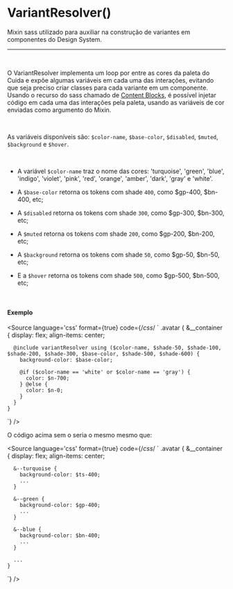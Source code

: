 
<Meta title="Utils/Sass/VariantResolver()"/>

# VariantResolver()

Mixin sass utilizado para auxiliar na construção de variantes em componentes do Design System.

<hr />
<br />

O VariantResolver implementa um loop por entre as cores da paleta do Cuida e expõe algumas variáveis em cada uma
das interações, evitando que seja preciso criar classes para cada variante em um componente. Usando o recurso do sass
chamado de [Content Blocks](https://sass-lang.com/documentation/at-rules/mixin#content-blocks), é possível injetar código
em cada uma das interações pela paleta, usando as variáveis de cor enviadas como argumento do Mixin.

<br />

As variáveis disponíveis são:
``$color-name``, ``$base-color``, ``$disabled``, ``$muted``, ``$background`` e ``$hover``.

<br />

- A variável ``$color-name`` traz o nome das cores: 'turquoise', 'green', 'blue',	'indigo',	'violet',
'pink', 'red', 'orange', 'amber', 'dark', 'gray' e	'white'.

- A ``$base-color`` retorna os tokens com shade `400`, como $gp-400, $bn-400, etc;
- A ``$disabled`` retorna os tokens com shade `300`, como $gp-300, $bn-300, etc;
- A ``$muted`` retorna os tokens com shade `200`, como $gp-200, $bn-200, etc;
- A ``$background`` retorna os tokens com shade `50`, como $gp-50, $bn-50, etc;
- E a ``$hover`` retorna os tokens com shade `500`, como $gp-500, $bn-500, etc;

<br />

#### Exemplo

<Story name="VariantResolver">
</Story>

<Source
	language='css'
	format={true}
	code={/*css*/ `
  .avatar {
    &__container {
      display: flex;
      align-items: center;
 
      @include variantResolver using ($color-name, $shade-50, $shade-100, $shade-200, $shade-300, $base-color, $shade-500, $shade-600) {
        background-color: $base-color;
 
        @if ($color-name == 'white' or $color-name == 'gray') {
          color: $n-700;
        } @else {
          color: $n-0;
        }
      }
    }
`}
/>

O código acima sem o seria o mesmo mesmo que:

<Source
	language='css'
	format={true}
	code={/*css*/ `
  .avatar {
    &__container {
      display: flex;
      align-items: center;
 
      &--turquoise {
        background-color: $ts-400;
        ...
      }
 
      &--green {
        background-color: $gp-400;
        ...
      }
 
      &--blue {
        background-color: $bn-400;
        ...
      }
 
      ...
    }
`}
/>

